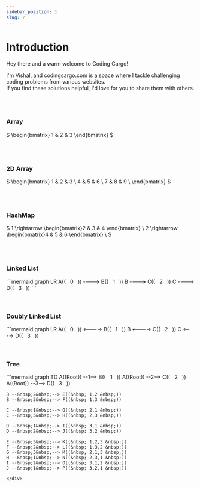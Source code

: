 ```yaml
---
sidebar_position: 1
slug: /
---
```




# Introduction

Hey there and a warm welcome to Coding Cargo!

I'm Vishal, and codingcargo.com is a space where I tackle challenging coding problems from various websites. \
If you find these solutions helpful, I'd love for you to share them with others.

<br />

<ProblemList />

<br />

### Array
$
\begin{bmatrix}
1 & 2 & 3 
\end{bmatrix}
$


<br />
<br />

### 2D Array
$
\begin{bmatrix}
1 & 2 & 3 \\
4 & 5 & 6 \\
7 & 8 & 9 \\
\end{bmatrix}
$

<br />
<br />


### HashMap
$
1 \rightarrow \begin{bmatrix}2 & 3 & 4 \end{bmatrix} \\
2 \rightarrow \begin{bmatrix}4 & 5 & 6 \end{bmatrix} \\
$

<br />
<br />

### Linked List
<div style={{textAlign:"center"}}>
```mermaid
graph LR
    A((&nbsp;&nbsp; 0 &nbsp;&nbsp;)) ----> B((&nbsp;&nbsp; 1 &nbsp;&nbsp;))
    B ----> C((&nbsp;&nbsp; 2 &nbsp;&nbsp;))
    C ----> D((&nbsp;&nbsp; 3 &nbsp;&nbsp;))
```
</div>

<br />
<br />

### Doubly Linked List
<div style={{textAlign:"center"}}>
```mermaid
graph LR
    A((&nbsp;&nbsp; 0 &nbsp;&nbsp;)) <----> B((&nbsp;&nbsp; 1 &nbsp;&nbsp;))
    B <----> C((&nbsp;&nbsp; 2 &nbsp;&nbsp;))
    C <----> D((&nbsp;&nbsp; 3 &nbsp;&nbsp;))
```
</div>

<br />
<br />

### Tree
<div style={{textAlign:"center"}}>
```mermaid
graph TD
    A((Root)) --1--> B((&nbsp;&nbsp; 1 &nbsp;&nbsp;))
    A((Root)) --2--> C((&nbsp;&nbsp; 2 &nbsp;&nbsp;))
    A((Root)) --3--> D((&nbsp;&nbsp; 3 &nbsp;&nbsp;))
    
    B --&nbsp;2&nbsp;--> E((&nbsp; 1,2 &nbsp;))
    B --&nbsp;3&nbsp;--> F((&nbsp; 1,3 &nbsp;))
    
    C --&nbsp;1&nbsp;--> G((&nbsp; 2,1 &nbsp;))
    C --&nbsp;3&nbsp;--> H((&nbsp; 2,3 &nbsp;))
    
    D --&nbsp;1&nbsp;--> I((&nbsp; 3,1 &nbsp;))
    D --&nbsp;2&nbsp;--> J((&nbsp; 3,2 &nbsp;))
    
    E --&nbsp;3&nbsp;--> K((&nbsp; 1,2,3 &nbsp;))
    F --&nbsp;2&nbsp;--> L((&nbsp; 1,3,2 &nbsp;))
    G --&nbsp;3&nbsp;--> M((&nbsp; 2,1,3 &nbsp;))
    H --&nbsp;1&nbsp;--> N((&nbsp; 2,3,1 &nbsp;))
    I --&nbsp;2&nbsp;--> O((&nbsp; 3,1,2 &nbsp;))
    J --&nbsp;1&nbsp;--> P((&nbsp; 3,2,1 &nbsp;))
```
</div>